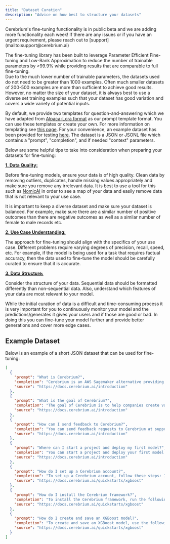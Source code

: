 ```yaml
---
title: "Dataset Curation"
description: "Advice on how best to structure your datasets"
---
```


<Note>
  Cerebrium's fine-tuning functionality is in public beta and we are adding more
  functionality each week! If there are any issues or if you have an urgent
  requirement, please reach out to [support](mailto:support@cerebrium.ai)
</Note>

The fine-tuning library has been built to leverage Parameter Efficient Fine-tuning and Low-Rank Approximation to reduce the number of trainable parameters by >99.9% while providing results that are comparable to full fine-tuning.  
Due to the much lower number of trainable parameters, the datasets used do not need to be greater than 1000 examples. Often much smaller datasets of 200-500 examples are more than sufficient to achieve good results. However, no matter the size of your dataset, it is always best to use a diverse set training examples such that your dataset has good variation and covers a wide variety of potential inputs.

By default, we provide two templates for question-and-answering which we have adapted from [Alpaca-Lora format](https://github.com/TianyiPeng/alpaca-lora/tree/main/templates) as our prompt template format. You can use these templates or create your own. For more information on templating see [this page](/cerebrium/fine-tuning/language-models/custom-templates).
For your convenience, an example dataset has been provided for testing [here](#example-dataset). The dataset is
a JSON or JSONL file which contains a "prompt", "completion", and if needed "context" parameters.

Below are some helpful tips to take into consideration when preparing your datasets for fine-tuning:

<b>
  <u>1. Data Quality:</u>
</b>

Before fine-tuning models, ensure your data is of high quality. Clean data by removing outliers, duplicates, handle missing values appropriately and make sure you remove any irrelevant data.
It is best to use a tool for this such as [NomicAI](https://home.nomic.ai/) in order to see a map of your data and easily remove data that is not relevant to your use case.

It is important to keep a diverse dataset and make sure your dataset is balanced. For example, make sure there are a similar number of positive outcomes than there
are negative outcomes as well as a similar number of female to male records etc.

<b>
  <u>2. Use Case Understanding: </u>
</b>

The approach for fine-tuning should align with the specifics of your use case. Different problems require varying degrees of precision, recall, speed, etc.
For example, if the model is being used for a task that requires factual accuracy, then the data used to fine-tune the model should be carefully curated to ensure that it is accurate.

<b>
  <u>3. Data Structure: </u>
</b>

Consider the structure of your data. Sequential data should be formatted differently than non-sequential data. Also, understand which features of your data are most relevant to your model.

While the initial curation of data is a difficult and time-consuming process it is very important for you to continuously monitor your model and the predictions/generates
it gives your users and if those are good or bad. In doing this you can fine-tune your model further and provide better generations and cover more edge cases.

## Example Dataset

Below is an example of a short JSON dataset that can be used for fine-tuning:

````json
[
  {
    "prompt": "What is Cerebrium?",
    "completion": "Cerebrium is an AWS Sagemaker alternative providing all the features you need to quickly build an ML product.",
    "source": "https://docs.cerebrium.ai/introduction"
  },
  {
    "prompt": "What is the goal of Cerebrium?",
    "completion": "The goal of Cerebrium is to help companies create value through machine learning as quickly and as painlessly as possible by abstracting away a lot of the complexity and mundane infrastructure setup.",
    "source": "https://docs.cerebrium.ai/introduction"
  },
  {
    "prompt": "How can I send feedback to Cerebrium?",
    "completion": "You can send feedback requests to Cerebrium at support@cerebrium.ai.",
    "source": "https://docs.cerebrium.ai/introduction"
  },
  {
    "prompt": "Where can I start a project and deploy my first model?",
    "completion": "You can start a project and deploy your first model at https://dashboard.cerebrium.ai.",
    "source": "https://docs.cerebrium.ai/introduction"
  },
  {
    "prompt": "How do I set up a Cerebrium account?",
    "completion": "To set up a Cerebrium account, follow these steps: 1. Go to [dashboard.cerebrium.ai](https://dashboard.cerebrium.ai) 2. Signup or Login 3. Navigate to the API Keys page 4. You should see an API key with the source 'Cerebrium'. Click the eye icon to display it. It will be in the format: c_api_key-xxx",
    "source": "https://docs.cerebrium.ai/quickstarts/xgboost"
  },
  {
    "prompt": "How do I install the Cerebrium framework?",
    "completion": "To install the Cerebrium framework, run the following command in your notebook or terminal: `pip install cerebrium`",
    "source": "https://docs.cerebrium.ai/quickstarts/xgboost"
  },
  {
    "prompt": "How do I create and save an XGBoost model?",
    "completion": "To create and save an XGBoost model, use the following code snippet: ```from sklearn.datasets import load_iris from xgboost import XGBClassifier iris = load_iris() X, y = iris.data, iris.target xgb = XGBClassifier() xgb.fit(X, y) xgb.save_model('iris.json')``` This code creates a simple XGBoost classifier for the Iris dataset and saves the model to a JSON file.",
    "source": "https://docs.cerebrium.ai/quickstarts/xgboost"
  }
]
````
